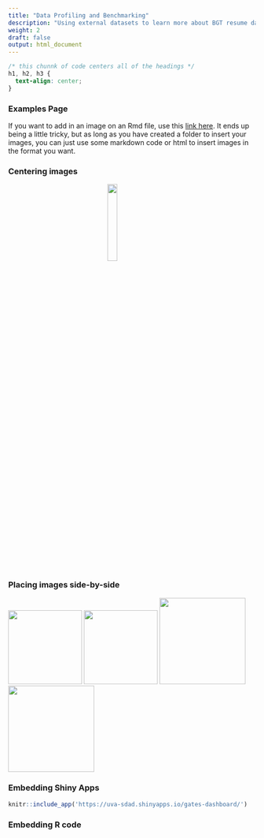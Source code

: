 ```yaml
---
title: "Data Profiling and Benchmarking"
description: "Using external datasets to learn more about BGT resume data"
weight: 2
draft: false
output: html_document
---
```


```css
/* this chunnk of code centers all of the headings */
h1, h2, h3 {
  text-align: center;
}
```

### Examples Page

If you want to add in an image on an Rmd file, use this [link here](https://lcolladotor.github.io/2018/03/07/blogdown-insert-image-addin/). It ends up being a little tricky, but as long as you have created a folder to insert your images, you can just use some markdown code or html to insert images in the format you want. 

### Centering images  

![](/findings/results-section-one_files/hugo.png){style="width:20%; display: block; margin-left: auto; margin-right: auto;"}

### Placing images side-by-side

<img src="/findings/results-section-one_files/hugo.png" width="150"/> <img src="/findings/results-section-one_files/rmarkdown.png" width="150"/> <img src="/findings/results-section-one_files/min_night.png" width="175"/> <img src="/findings/results-section-one_files/netlify.png" width="175"/>

### Embedding Shiny Apps

```r
knitr::include_app('https://uva-sdad.shinyapps.io/gates-dashboard/')
```

### Embedding R code

